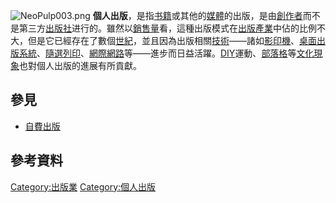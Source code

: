 {{Unreferenced|time=2020-11-13T14:19:13+00:00}}
[[File:NeoPulp003.png|thumb]]
'''個人出版'''，是指[[书籍|书籍]]或其他的[[传播媒体|媒體]]的出版，是由[[創作者|創作者]]而不是第三方[[出版社|出版社]]进行的。雖然以[[銷售量|銷售量]]看，這種出版模式在[[出版產業|出版產業]]中佔的比例不大，但是它已經存在了數個[[世紀|世紀]]，並且因為出版相關[[技術|技術]]——諸如[[影印機|影印機]]、[[桌面出版系統|桌面出版系統]]、[[隨選列印|隨選列印]]、[[網際網路|網際網路]]等——進步而日益活躍。[[DIY|DIY]]運動、[[部落格|部落格]]等[[文化現象|文化現象]]也對個人出版的進展有所貢獻。

==參見==
*[[自費出版|自費出版]]

==參考資料==
{{reflist}}

{{Newspaper-stub}}

[[Category:出版業|Category:出版業]]
[[Category:個人出版|Category:個人出版]]